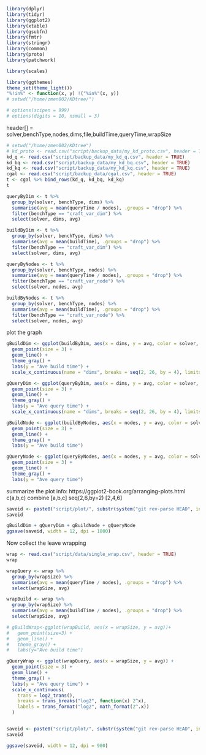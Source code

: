  
```r
library(dplyr)
library(tidyr)
library(ggplot2)
library(xtable)
library(gsubfn)
library(fmtr)
library(stringr)
library(common)
library(proto)
library(patchwork)

library(scales)

library(ggthemes)
theme_set(theme_light())
"%!in%" <- function(x, y) !("%in%"(x, y))
# setwd("/home/zmen002/KDtree/")

# options(scipen = 999)
# options(digits = 10, nsmall = 3)
```
header[] = solver,benchType,nodes,dims,file,buildTime,queryTime,wrapSize

```R
# setwd("/home/zmen002/KDtree")
# kd_proto <- read.csv("script/backup_data/my_kd_proto.csv", header = TRUE)
kd_q <- read.csv("script/backup_data/my_kd_q.csv", header = TRUE)
kd_bq <- read.csv("script/backup_data/my_kd_bq.csv", header = TRUE)
kd_kq <- read.csv("script/backup_data/my_kd_kq.csv", header = TRUE)
cgal <- read.csv("script/backup_data/cgal.csv", header = TRUE)
t <- cgal %>% bind_rows(kd_q, kd_bq, kd_kq)
t
```

 
```R
queryByDim <- t %>%
  group_by(solver, benchType, dims) %>%
  summarise(avg = mean(queryTime / nodes), .groups = "drop") %>%
  filter(benchType == "craft_var_dim") %>%
  select(solver, dims, avg)

buildByDim <- t %>%
  group_by(solver, benchType, dims) %>%
  summarise(avg = mean(buildTime), .groups = "drop") %>%
  filter(benchType == "craft_var_dim") %>%
  select(solver, dims, avg)

queryByNodes <- t %>%
  group_by(solver, benchType, nodes) %>%
  summarise(avg = mean(queryTime / nodes), .groups = "drop") %>%
  filter(benchType == "craft_var_node") %>%
  select(solver, nodes, avg)

buildByNodes <- t %>%
  group_by(solver, benchType, nodes) %>%
  summarise(avg = mean(buildTime), .groups = "drop") %>%
  filter(benchType == "craft_var_node") %>%
  select(solver, nodes, avg)
```

plot the graph
```R
gBuildDim <- ggplot(buildByDim, aes(x = dims, y = avg, color = solver, shape = solver)) +
  geom_point(size = 3) +
  geom_line() +
  theme_gray() +
  labs(y = "Ave build time") +
  scale_x_continuous(name = "dims", breaks = seq(2, 26, by = 4), limits = c(2, 26))

gQueryDim <- ggplot(queryByDim, aes(x = dims, y = avg, color = solver, shape = solver)) +
  geom_point(size = 3) +
  geom_line() +
  theme_gray() +
  labs(y = "Ave query time") +
  scale_x_continuous(name = "dims", breaks = seq(2, 26, by = 4), limits = c(2, 26))

gBuildNode <- ggplot(buildByNodes, aes(x = nodes, y = avg, color = solver, shape = solver)) +
  geom_point(size = 3) +
  geom_line() +
  theme_gray() +
  labs(y = "Ave build time")

gQueryNode <- ggplot(queryByNodes, aes(x = nodes, y = avg, color = solver, shape = solver)) +
  geom_point(size = 3) +
  geom_line() +
  theme_gray() +
  labs(y = "Ave query time")
```

summarize the plot info: https://ggplot2-book.org/arranging-plots.html
c(a,b,c) combine [a,b,c]
seq(2,6,by=2) [2,4,6]

```R
saveid <- paste0("script/plot/", substr(system("git rev-parse HEAD", intern = TRUE), 0, 7), ".jpg")
saveid

gBuildDim + gQueryDim + gBuildNode + gQueryNode
ggsave(saveid, width = 12, dpi = 1800)
```

Now collect the leave wrapping
```R
wrap <- read.csv("script/data/single_wrap.csv", header = TRUE)
wrap

wrapQuery <- wrap %>%
  group_by(wrapSize) %>%
  summarise(avg = mean(queryTime / nodes), .groups = "drop") %>%
  select(wrapSize, avg)

wrapBuild <- wrap %>%
  group_by(wrapSize) %>%
  summarise(avg = mean(buildTime / nodes), .groups = "drop") %>%
  select(wrapSize, avg)

# gBuildWrap<-ggplot(wrapBuild, aes(x = wrapSize, y = avg))+
#   geom_point(size=3) +
#   geom_line() +
#   theme_gray() +
#   labs(y="Ave build time")

gQueryWrap <- ggplot(wrapQuery, aes(x = wrapSize, y = avg)) +
  geom_point(size = 3) +
  geom_line() +
  theme_gray() +
  labs(y = "Ave query time") +
  scale_x_continuous(
    trans = log2_trans(),
    breaks = trans_breaks("log2", function(x) 2^x),
    labels = trans_format("log2", math_format(2^.x))
  )


saveid <- paste0("script/plot/", substr(system("git rev-parse HEAD", intern = TRUE), 0, 7), "wrap.png")
saveid

ggsave(saveid, width = 12, dpi = 900)
```
